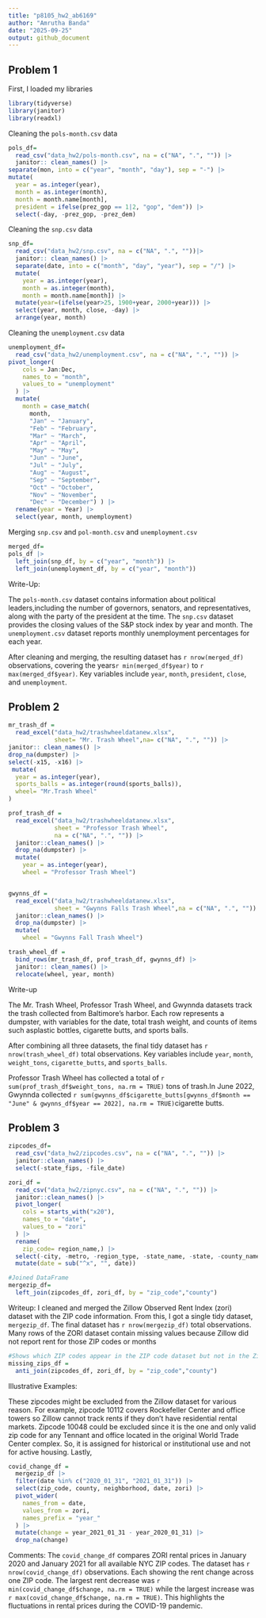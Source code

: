 ```yaml
---
title: "p8105_hw2_ab6169"
author: "Amrutha Banda"
date: "2025-09-25"
output: github_document
---
```


## Problem 1

First, I loaded my libraries
```r
library(tidyverse)
library(janitor) 
library(readxl)
```

Cleaning the `pols-month.csv` data
```r
pols_df= 
  read_csv("data_hw2/pols-month.csv", na = c("NA", ".", "")) |>
  janitor:: clean_names() |> 
separate(mon, into = c("year", "month", "day"), sep = "-") |>
mutate(
  year = as.integer(year),
  month = as.integer(month),
  month = month.name[month],
  president = ifelse(prez_gop == 1|2, "gop", "dem")) |>
  select(-day, -prez_gop, -prez_dem)
```


Cleaning the `snp.csv` data

```r
snp_df= 
  read_csv("data_hw2/snp.csv", na = c("NA", ".", ""))|>
  janitor:: clean_names() |> 
  separate(date, into = c("month", "day", "year"), sep = "/") |>
  mutate(
    year = as.integer(year),
    month = as.integer(month),
    month = month.name[month]) |>
  mutate(year=(ifelse(year>25, 1900+year, 2000+year))) |> 
  select(year, month, close, -day) |>
  arrange(year, month)
```

Cleaning the `unemployment.csv` data
```r
unemployment_df= 
  read_csv("data_hw2/unemployment.csv", na = c("NA", ".", "")) |>
pivot_longer(
    cols = Jan:Dec,      
    names_to = "month",
    values_to = "unemployment"
  ) |>
  mutate(
    month = case_match(
      month,
      "Jan" ~ "January",
      "Feb" ~ "February",
      "Mar" ~ "March",
      "Apr" ~ "April",
      "May" ~ "May",
      "Jun" ~ "June",
      "Jul" ~ "July",
      "Aug" ~ "August",
      "Sep" ~ "September",
      "Oct" ~ "October",
      "Nov" ~ "November",
      "Dec" ~ "December") ) |> 
  rename(year = Year) |>
  select(year, month, unemployment)
```

Merging `snp.csv` and `pol-month.csv` and `unemployment.csv`
```r
merged_df= 
pols_df |>
  left_join(snp_df, by = c("year", "month")) |>
  left_join(unemployment_df, by = c("year", "month"))
```

Write-Up: 

The `pols-month.csv` dataset contains information about political leaders,including the number of governors, senators, and representatives, along with the party of the president at the time. The `snp.csv` dataset provides the closing values of the S&P stock index by year and month. The `unemployment.csv` dataset reports monthly unemployment percentages for each year.  

After cleaning and merging, the resulting dataset has `r nrow(merged_df)` observations, covering the years`r min(merged_df$year)` to `r max(merged_df$year)`. Key variables include `year`, `month`, `president`, `close`, and `unemployment`.  

## Problem 2 

```r
mr_trash_df =
  read_excel("data_hw2/trashwheeldatanew.xlsx", 
             sheet= "Mr. Trash Wheel",na= c("NA", ".", "")) |> 
janitor:: clean_names() |> 
drop_na(dumpster) |> 
select(-x15, -x16) |>
 mutate(
  year = as.integer(year),
  sports_balls = as.integer(round(sports_balls)),
  wheel= "Mr.Trash Wheel"
)

prof_trash_df =
  read_excel("data_hw2/trashwheeldatanew.xlsx",
             sheet = "Professor Trash Wheel",
             na = c("NA", ".", "")) |>
  janitor::clean_names() |>
  drop_na(dumpster) |> 
  mutate(
    year = as.integer(year),
    wheel = "Professor Trash Wheel") 


gwynns_df =
  read_excel("data_hw2/trashwheeldatanew.xlsx",
             sheet = "Gwynns Falls Trash Wheel",na = c("NA", ".", "")) |>
  janitor::clean_names() |>
  drop_na(dumpster) |> 
  mutate(
    wheel = "Gwynns Fall Trash Wheel") 

trash_wheel_df =
  bind_rows(mr_trash_df, prof_trash_df, gwynns_df) |>
  janitor:: clean_names() |>
  relocate(wheel, year, month)
```

Write-up 

The Mr. Trash Wheel, Professor Trash Wheel, and Gwynnda datasets track the trash collected from Baltimore’s harbor. Each row represents a dumpster, with variables for the date, total trash weight, and counts of items such asplastic bottles, cigarette butts, and sports balls.  

After combining all three datasets, the final tidy dataset has `r nrow(trash_wheel_df)` total observations. Key variables include `year`, `month`, `weight_tons`, `cigarette_butts`, and `sports_balls`.  

Professor Trash Wheel has collected a total of `r sum(prof_trash_df$weight_tons, na.rm = TRUE)` tons of trash.In June 2022, Gwynnda collected `r sum(gwynns_df$cigarette_butts[gwynns_df$month == "June" & gwynns_df$year == 2022], na.rm = TRUE) `cigarette butts.




## Problem 3 

```r
zipcodes_df= 
  read_csv("data_hw2/zipcodes.csv", na = c("NA", ".", "")) |>
  janitor::clean_names() |> 
  select(-state_fips, -file_date) 

zori_df = 
  read_csv("data_hw2/zipnyc.csv", na = c("NA", ".", "")) |> 
  janitor::clean_names() |> 
  pivot_longer(
    cols = starts_with("x20"),
    names_to = "date",
    values_to = "zori"
  ) |> 
  rename(
    zip_code= region_name,) |> 
  select(-city, -metro, -region_type, -state_name, -state, -county_name) |> 
  mutate(date = sub("^x", "", date))

#Joined DataFrame
mergezip_df=
  left_join(zipcodes_df, zori_df, by = "zip_code","county") 
```

Writeup: 
I cleaned and merged the Zillow Observed Rent Index (zori) dataset with the ZIP code information. From this, I got a single tidy dataset, `mergezip_df`. The final dataset has `r nrow(mergezip_df)` total observations. Many rows of the ZORI dataset contain missing values because Zillow did not report rent for those ZIP codes or months

```r
#Shows which ZIP codes appear in the ZIP code dataset but not in the Zillow Rental Price dataset
missing_zips_df =
  anti_join(zipcodes_df, zori_df, by = "zip_code","county")
```

Illustrative Examples:

These zipcodes might be excluded from the Zillow dataset for various reason. For example, zipcode 10112 covers Rockefeller Center and office towers so Zillow cannot track rents if they don't have residential rental markets. Zipcode 10048 could be excluded since it is the one and only valid zip code for any Tennant and office located in the original World Trade Center complex. So, it is assigned for historical or institutional use and not for active housing. Lastly, 


```r
covid_change_df =
  mergezip_df |>
  filter(date %in% c("2020_01_31", "2021_01_31")) |>
  select(zip_code, county, neighborhood, date, zori) |>
  pivot_wider(
    names_from = date,
    values_from = zori,
    names_prefix = "year_"
  ) |>
  mutate(change = year_2021_01_31 - year_2020_01_31) |>
  drop_na(change)
```

Comments: 
The `covid_change_df` compares ZORI rental prices in January 2020 and January 2021 for all available NYC ZIP codes. The dataset has `r nrow(covid_change_df)` observations. Each showing the rent change across one ZIP code. The largest rent decrease was `r min(covid_change_df$change, na.rm = TRUE)` while the largest increase was `r max(covid_change_df$change, na.rm = TRUE)`. This highlights the fluctuations in rental prices during the COVID-19 pandemic.  


